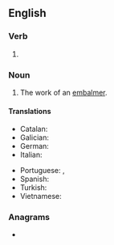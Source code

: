 ==English==

===Verb===
{{head|en|verb form}}

# {{present participle of|en|embalm|nocat=1}}

===Noun===
{{en-noun}}

# The work of an [[embalmer]].

====Translations====
{{trans-top|work of an embalmer}}
* Catalan: {{t|ca|embalsamament|m}}
* Galician: {{t+|gl|embalsamamento|m}}
* German: {{t|de|Einbalsamierung|f}}
* Italian: {{t+|it|imbalsamazione|f}}
{{trans-mid}}
* Portuguese: {{t|pt|embalsamamento|m}}, {{t|pt|embalsamação|f}}
* Spanish: {{t|es|embalsamamiento|m}}
* Turkish: {{t+|tr|tahnit}}
* Vietnamese: {{t|vi|ướp xác}}
{{trans-bottom}}

===Anagrams===
* {{anagrams|en|a=abegilmmn|belamming}}
